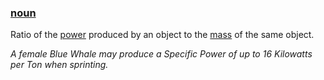 === [[noun]] ===

Ratio of the [[power]] produced by an object to the [[mass]] of the same object.

''A female Blue Whale may produce a Specific Power of up to 16 Kilowatts per Ton when sprinting.''